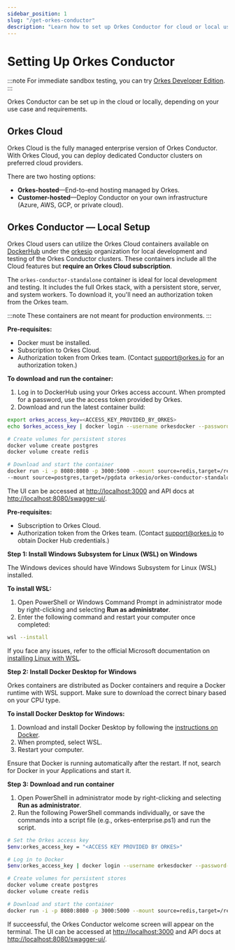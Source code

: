 ```yaml
---
sidebar_position: 1
slug: "/get-orkes-conductor"
description: "Learn how to set up Orkes Conductor for cloud or local use."
---
```



# Setting Up Orkes Conductor

:::note
For immediate sandbox testing, you can try [Orkes Developer Edition](https://developer.orkescloud.com/?utm_campaign=set-up-orkes-conductor&utm_source=orkes-doc&utm_medium=web).
:::

Orkes Conductor can be set up in the cloud or locally, depending on your use case and requirements.


## Orkes Cloud

Orkes Cloud is the fully managed enterprise version of Orkes Conductor. With Orkes Cloud, you can deploy dedicated Conductor clusters on preferred cloud providers. 

There are two hosting options:

* **Orkes-hosted**—End-to-end hosting managed by Orkes.
* **Customer-hosted**—Deploy Conductor on your own infrastructure (Azure, AWS, GCP, or private cloud).

## Orkes Conductor — Local Setup

Orkes Cloud users can utilize the Orkes Cloud containers available on [DockerHub](https://hub.docker.com/) under the [orkesio](https://hub.docker.com/orgs/orkesio/repositories) organization for local development and testing of the Orkes Conductor clusters. These containers include all the Cloud features but **require an Orkes Cloud subscription**.

The `orkes-conductor-standalone` container is ideal for local development and testing. It includes the full Orkes stack, with a persistent store, server, and system workers. To download it, you'll need an authorization token from the Orkes team.

:::note
These containers are not meant for production environments.
:::

<Tabs>
<TabItem value="mac linux commands" label="macOS, Linux">

**Pre-requisites:**
* Docker must be installed.
* Subscription to Orkes Cloud.
* Authorization token from Orkes team. (Contact support@orkes.io for an authorization token.)​

**To download and run the container:**
1. Log in to DockerHub using your Orkes access account. When prompted for a password, use the access token provided by Orkes.
2. Download and run the latest container build​​:

```bash
export orkes_access_key=<ACCESS_KEY_PROVIDED_BY_ORKES>
echo $orkes_access_key | docker login --username orkesdocker --password-stdin

# Create volumes for persistent stores
docker volume create postgres
docker volume create redis

# Download and start the container
docker run -i -p 8080:8080 -p 3000:5000 --mount source=redis,target=/redis \
--mount source=postgres,target=/pgdata orkesio/orkes-conductor-standalone:latest
```
The UI can be accessed at [http://localhost:3000](http://localhost:3000) and API docs at [http://localhost:8080/swagger-ui/](http://localhost:8080/swagger-ui/). 

</TabItem>
<TabItem value="windows commands" label="Windows">

**Pre-requisites:**
* Subscription to Orkes Cloud.
* Authorization token from the Orkes team. (Contact support@orkes.io to obtain Docker Hub credentials.)

**Step 1: Install Windows Subsystem for Linux (WSL) on Windows**

The Windows devices should have Windows Subsystem for Linux (WSL) installed.

**To install WSL:**
1. Open PowerShell or Windows Command Prompt in administrator mode by right-clicking and selecting **Run as administrator**.
2. Enter the following command and restart your computer once completed:
```bash
wsl --install
```
If you face any issues, refer to the official Microsoft documentation on [installing Linux with WSL](https://learn.microsoft.com/en-us/windows/wsl/install).

**Step 2: Install Docker Desktop for Windows**

Orkes containers are distributed as Docker containers and require a Docker runtime with WSL support. Make sure to download the correct binary based on your CPU type.

**To install Docker Desktop for Windows:**
1. Download and install Docker Desktop by following the [instructions on Docker](https://docs.docker.com/desktop/install/windows-install/).
2. When prompted, select WSL.
3. Restart your computer.

Ensure that Docker is running automatically after the restart. If not, search for Docker in your Applications and start it.

**Step 3: Download and run container**
1. Open PowerShell in administrator mode by right-clicking and selecting **Run as administrator**.
2. Run the following PowerShell commands individually, or save the commands into a script file (e.g., orkes-enterprise.ps1) and run the script.
```bash
# Set the Orkes access key
$env:orkes_access_key = "<ACCESS KEY PROVIDED BY ORKES>"

# Log in to Docker
$env:orkes_access_key | docker login --username orkesdocker --password-stdin

# Create volumes for persistent stores
docker volume create postgres
docker volume create redis

# Download and start the container
docker run -i -p 8080:8080 -p 3000:5000 --mount source=redis,target=/redis --mount source=postgres,target=/pgdata orkesio/orkes-conductor-standalone:latest
```
If succeessful, the Orkes Conductor welcome screen will appear on the terminal. The UI can be accessed at [http://localhost:3000](http://localhost:3000) and API docs at [http://localhost:8080/swagger-ui/](http://localhost:8080/swagger-ui/). 
</TabItem>
</Tabs>

